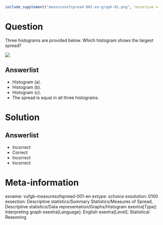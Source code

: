 ```r
include_supplement("measuresofspread-001-en-graph-01.png", recursive = TRUE)
```
Question
========
  
Three histograms are provided below. Which histogram shows the largest spread?

![](measuresofspread-001-en-graph-01.png)

Answerlist
----------
* Histogram (a).
* Histogram (b).
* Histogram (c).
* The spread is equal in all three histograms.

Solution
========

Answerlist
----------
* Incorrect
* Correct
* Incorrect 
* Incorrect

Meta-information
================
exname: vufgb-measuresofspread-001-en 
extype: schoice
exsolution: 0100
exsection: Descriptive statistics/Summary Statistics/Measures of Spread, Descriptive statistics/Data representation/Graphs/Histogram
exextra[Type]: Interpreting graph
exextra[Language]: English
exextra[Level]: Statistical Reasoning
